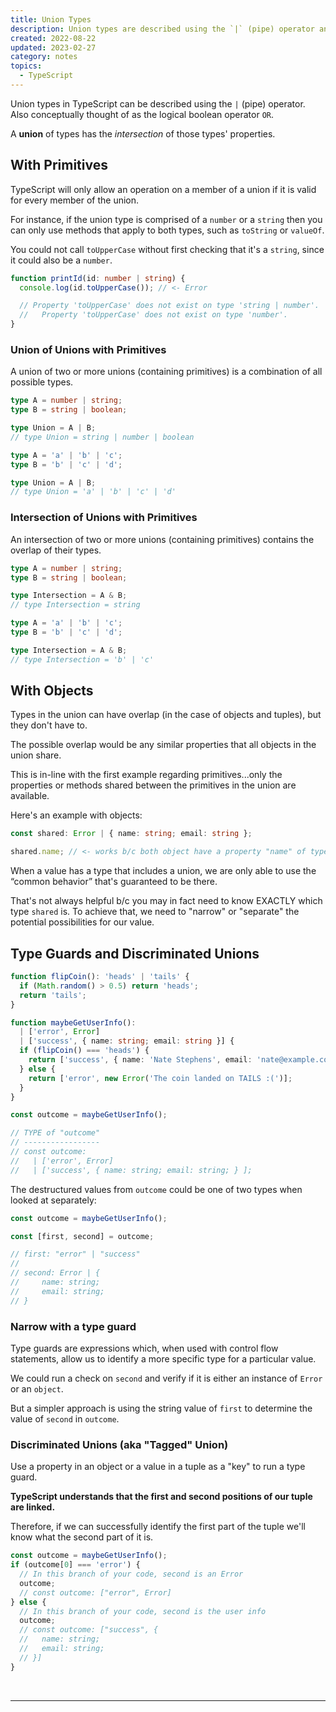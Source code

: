 ```yaml
---
title: Union Types
description: Union types are described using the `|` (pipe) operator and can be thought of as the logical boolean operator `OR`. The possible overlap of types in the union is the shared properties of all objects in the union. Here we explain how to use type guards and discriminated unions to determine the exact type of a value in a union type. These guards use expressions or a property of an object to identify the specific type.
created: 2022-08-22
updated: 2023-02-27
category: notes
topics:
  - TypeScript
---
```


Union types in TypeScript can be described using the `|` (pipe) operator. Also conceptually thought of as the logical boolean operator `OR`.

A **union** of types has the _intersection_ of those types' properties.

## With Primitives

TypeScript will only allow an operation on a member of a union if it is valid for every member of the union.

For instance, if the union type is comprised of a `number` or a `string` then you can only use methods that apply to both types, such as `toString` or `valueOf`.

You could not call `toUpperCase` without first checking that it's a `string`, since it could also be a `number`.

```ts /toUpperCase()/
function printId(id: number | string) {
  console.log(id.toUpperCase()); // <- Error

  // Property 'toUpperCase' does not exist on type 'string | number'.
  //   Property 'toUpperCase' does not exist on type 'number'.
}
```

### Union of Unions with Primitives

A union of two or more unions (containing primitives) is a combination of all possible types.

```ts
type A = number | string;
type B = string | boolean;

type Union = A | B;
// type Union = string | number | boolean
```

```ts
type A = 'a' | 'b' | 'c';
type B = 'b' | 'c' | 'd';

type Union = A | B;
// type Union = 'a' | 'b' | 'c' | 'd'
```

### Intersection of Unions with Primitives

An intersection of two or more unions (containing primitives) contains the overlap of their types.

```ts
type A = number | string;
type B = string | boolean;

type Intersection = A & B;
// type Intersection = string
```

```ts
type A = 'a' | 'b' | 'c';
type B = 'b' | 'c' | 'd';

type Intersection = A & B;
// type Intersection = 'b' | 'c'
```

## With Objects

Types in the union can have overlap (in the case of objects and tuples), but they don't have to.

The possible overlap would be any similar properties that all objects in the union share.

This is in-line with the first example regarding primitives...only the properties or methods shared between the primitives in the union are available.

Here's an example with objects:

```ts
const shared: Error | { name: string; email: string };

shared.name; // <- works b/c both object have a property "name" of type "string"
```

When a value has a type that includes a union, we are only able to use the “common behavior” that's guaranteed to be there.

That's not always helpful b/c you may in fact need to know EXACTLY which type `shared` is. To achieve that, we need to "narrow" or "separate" the potential possibilities for our value.

## Type Guards and Discriminated Unions

```ts /'error'/ /'success'/
function flipCoin(): 'heads' | 'tails' {
  if (Math.random() > 0.5) return 'heads';
  return 'tails';
}

function maybeGetUserInfo():
  | ['error', Error]
  | ['success', { name: string; email: string }] {
  if (flipCoin() === 'heads') {
    return ['success', { name: 'Nate Stephens', email: 'nate@example.com' }];
  } else {
    return ['error', new Error('The coin landed on TAILS :(')];
  }
}

const outcome = maybeGetUserInfo();

// TYPE of "outcome"
// -----------------
// const outcome:
//   | ['error', Error]
//   | ['success', { name: string; email: string; } ];
```

The destructured values from `outcome` could be one of two types when looked at separately:

```ts
const outcome = maybeGetUserInfo();

const [first, second] = outcome;

// first: "error" | "success"
//
// second: Error | {
//     name: string;
//     email: string;
// }
```

### Narrow with a type guard

Type guards are expressions which, when used with control flow statements, allow us to identify a more specific type for a particular value.

We could run a check on `second` and verify if it is either an instance of `Error` or an `object`.

But a simpler approach is using the string value of `first` to determine the value of `second` in `outcome`.

### Discriminated Unions (aka "Tagged" Union)

Use a property in an object or a value in a tuple as a "key" to run a type guard.

**TypeScript understands that the first and second positions of our tuple are linked.**

Therefore, if we can successfully identify the first part of the tuple we'll know what the second part of it is.

```ts
const outcome = maybeGetUserInfo();
if (outcome[0] === 'error') {
  // In this branch of your code, second is an Error
  outcome;
  // const outcome: ["error", Error]
} else {
  // In this branch of your code, second is the user info
  outcome;
  // const outcome: ["success", {
  //   name: string;
  //   email: string;
  // }]
}
```

<br />

<TSFundamentalsCourse />

<ReactAndTypescriptCourse />

<TypeScriptDocs />

---

<LastUpdated updated={updated} />
